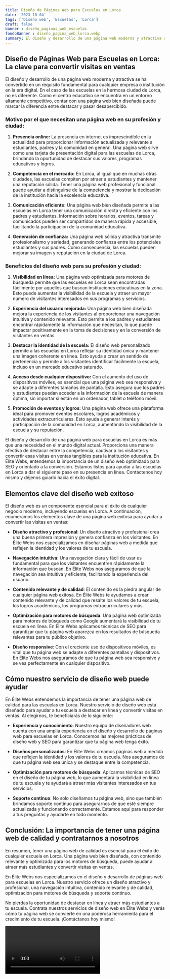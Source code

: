 ```yaml
---
title: Diseño de Páginas Web para Escuelas en Lorca
date: '2023-10-04'
tags: ['Diseño web', 'Escuelas', 'Lorca']
draft: false
banner : diseño_paginas_web_escuelas
fondoBanner : diseño_pagina_web_lorca.webp
summary: El diseño y desarrollo de una página web moderna y atractiva se ha convertido en un requisito fundamental para cualquier empresa o institución en la era digital. En el caso de las escuelas en la hermosa ciudad de Lorca, no es diferente. Como el centro educativo se encuentra en un entorno altamente competitivo, contar con una página web bien diseñada puede marcar la diferencia entre destacar y pasar desapercibido.
---
```


## Diseño de Páginas Web para Escuelas en Lorca: La clave para convertir visitas en ventas

El diseño y desarrollo de una página web moderna y atractiva se ha convertido en un requisito fundamental para cualquier empresa o institución en la era digital. En el caso de las escuelas en la hermosa ciudad de Lorca, no es diferente. Como el centro educativo se encuentra en un entorno altamente competitivo, contar con una página web bien diseñada puede marcar la diferencia entre destacar y pasar desapercibido.

### Motivo por el que necesitan una página web en su profesión y ciudad:

1. **Presencia online:** La presencia en internet es imprescindible en la actualidad para proporcionar información actualizada y relevante a estudiantes, padres y la comunidad en general. Una página web sirve como una tarjeta de presentación digital para las escuelas de Lorca, brindando la oportunidad de destacar sus valores, programas educativos y logros.

2. **Competencia en el mercado:** En Lorca, al igual que en muchas otras ciudades, las escuelas compiten por atraer a estudiantes y mantener una reputación sólida. Tener una página web profesional y funcional puede ayudar a distinguirse de la competencia y mostrar la dedicación de la institución hacia la excelencia educativa.

3. **Comunicación eficiente:** Una página web bien diseñada permite a las escuelas en Lorca tener una comunicación directa y eficiente con los padres y estudiantes. Información sobre horarios, eventos, tareas y comunicados pueden ser compartidos de manera rápida y accesible, facilitando la participación de la comunidad educativa.

4. **Generación de confianza:** Una página web sólida y atractiva transmite profesionalismo y seriedad, generando confianza entre los potenciales estudiantes y sus padres. Como consecuencia, las escuelas pueden mejorar su imagen y reputación en la ciudad de Lorca.

### Beneficios del diseño web para su profesión y ciudad:

1. **Visibilidad en línea:** Una página web optimizada para motores de búsqueda permite que las escuelas en Lorca sean encontradas fácilmente por aquellos que buscan instituciones educativas en la zona. Esto puede aumentar la visibilidad de la escuela y atraer un mayor número de visitantes interesados en sus programas y servicios.

2. **Experiencia del usuario mejorada:** Una página web bien diseñada mejora la experiencia de los visitantes al proporcionar una navegación intuitiva y contenido relevante. Esto permite a los padres y estudiantes encontrar rápidamente la información que necesitan, lo que puede impactar positivamente en la toma de decisiones y en la conversión de visitantes en ventas.

3. **Destacar la identidad de la escuela:** El diseño web personalizado permite a las escuelas en Lorca reflejar su identidad única y mantener una imagen coherente en línea. Esto ayuda a crear un sentido de pertenencia y permite a los visitantes identificar fácilmente la escuela, incluso en un mercado educativo saturado.

4. **Acceso desde cualquier dispositivo:** Con el aumento del uso de dispositivos móviles, es esencial que una página web sea responsiva y se adapte a diferentes tamaños de pantalla. Esto asegura que los padres y estudiantes puedan acceder a la información de la escuela de manera óptima, sin importar si están en un ordenador, tablet o teléfono móvil.

5. **Promoción de eventos y logros:** Una página web ofrece una plataforma ideal para promover eventos escolares, logros académicos y actividades extracurriculares. Esto ayuda a generar interés y participación de la comunidad en Lorca, aumentando la visibilidad de la escuela y su reputación.

El diseño y desarrollo de una página web para escuelas en Lorca es más que una necesidad en el mundo digital actual. Proporciona una manera efectiva de destacar entre la competencia, cautivar a los visitantes y convertir esas visitas en ventas tangibles para la institución educativa. En Élite Webs, entendemos la importancia de un diseño web optimizado para SEO y orientado a la conversión. Estamos listos para ayudar a las escuelas en Lorca a dar el siguiente paso en su presencia en línea. Contáctenos hoy mismo y déjenos guiarlo hacia el éxito digital.

<GifSeo />

<Cta />

## Elementos clave del diseño web exitoso

El diseño web es un componente esencial para el éxito de cualquier negocio moderno, incluyendo escuelas en Lorca. A continuación, enumeramos los elementos clave de una página web exitosa para ayudar a convertir las visitas en ventas:

- **Diseño atractivo y profesional**: Un diseño atractivo y profesional crea una buena primera impresión y genera confianza en los visitantes. En Élite Webs nos especializamos en diseñar páginas web a medida que reflejen la identidad y los valores de tu escuela.

- **Navegación intuitiva**: Una navegación clara y fácil de usar es fundamental para que los visitantes encuentren rápidamente la información que buscan. En Élite Webs nos aseguramos de que la navegación sea intuitiva y eficiente, facilitando la experiencia del usuario.

- **Contenido relevante y de calidad**: El contenido es la piedra angular de cualquier página web exitosa. En Élite Webs te ayudamos a crear contenido relevante y de calidad que resalte los valores de tu escuela, los logros académicos, los programas extracurriculares y más.

- **Optimización para motores de búsqueda**: Una página web optimizada para motores de búsqueda como Google aumentará la visibilidad de tu escuela en línea. En Élite Webs aplicamos técnicas de SEO para garantizar que tu página web aparezca en los resultados de búsqueda relevantes para tu público objetivo.

- **Diseño responsive**: Con el creciente uso de dispositivos móviles, es vital que tu página web se adapte a diferentes pantallas y dispositivos. En Élite Webs nos aseguramos de que tu página web sea responsive y se vea perfectamente en cualquier dispositivo.

## Cómo nuestro servicio de diseño web puede ayudar

En Élite Webs entendemos la importancia de tener una página web de calidad para las escuelas en Lorca. Nuestro servicio de diseño web está diseñado para ayudar a tu escuela a destacar en línea y convertir visitas en ventas. Al elegirnos, te beneficiarás de lo siguiente:

- **Experiencia y conocimiento**: Nuestro equipo de diseñadores web cuenta con una amplia experiencia en el diseño y desarrollo de páginas web para escuelas en Lorca. Conocemos las mejores prácticas de diseño web y SEO para garantizar que tu página web tenga éxito.

- **Diseños personalizados**: En Élite Webs creamos páginas web a medida que reflejen la identidad y los valores de tu escuela. Nos aseguramos de que tu página web sea única y se destaque entre la competencia.

- **Optimización para motores de búsqueda**: Aplicamos técnicas de SEO en el diseño de tu página web, lo que aumentará la visibilidad en línea de tu escuela y te ayudará a atraer más visitantes interesados en tus servicios.

- **Soporte continuo**: No solo diseñamos tu página web, sino que también brindamos soporte continuo para asegurarnos de que esté siempre actualizada y funcionando correctamente. Estamos aquí para responder a tus preguntas y ayudarte en todo momento.

## Conclusión: La importancia de tener una página web de calidad y contratarnos a nosotros

En resumen, tener una página web de calidad es esencial para el éxito de cualquier escuela en Lorca. Una página web bien diseñada, con contenido relevante y optimizada para los motores de búsqueda, puede ayudar a atraer más estudiantes y convertir visitas en ventas.

En Élite Webs nos especializamos en el diseño y desarrollo de páginas web para escuelas en Lorca. Nuestro servicio ofrece un diseño atractivo y profesional, una navegación intuitiva, contenido relevante y de calidad, optimización para motores de búsqueda y soporte continuo.

No pierdas la oportunidad de destacar en línea y atraer más estudiantes a tu escuela. Contrata nuestros servicios de diseño web en Élite Webs y verás cómo tu página web se convierte en una poderosa herramienta para el crecimiento de tu escuela. ¡Contáctanos hoy mismo!

<Video />

<CtaBot job='Escuelas' city='Lorca'/>

<Gmaps query='Lorca+españa+maps' />